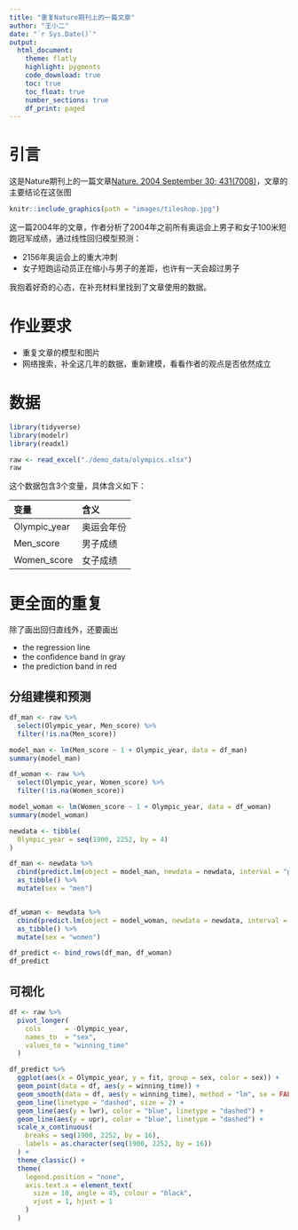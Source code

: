 ```yaml
---
title: "重复Nature期刊上的一篇文章"
author: "王小二"
date: "`r Sys.Date()`"
output: 
  html_document:
    theme: flatly
    highlight: pygments
    code_download: true
    toc: true
    toc_float: true
    number_sections: true
    df_print: paged
---
```



# 引言

这是Nature期刊上的一篇文章[Nature. 2004 September 30; 431(7008)](https://www.ncbi.nlm.nih.gov/pmc/articles/PMC3173856/#SD2)，文章的主要结论在这张图

```r
knitr::include_graphics(path = "images/tileshop.jpg")
```

这一篇2004年的文章，作者分析了2004年之前所有奥运会上男子和女子100米短跑冠军成绩，通过线性回归模型预测：

- 2156年奥运会上的重大冲刺
- 女子短跑运动员正在缩小与男子的差距，也许有一天会超过男子


我抱着好奇的心态，在补充材料里找到了文章使用的数据。


# 作业要求

- 重复文章的模型和图片
- 网络搜索，补全这几年的数据，重新建模，看看作者的观点是否依然成立



# 数据

```r
library(tidyverse)
library(modelr)
library(readxl)

raw <- read_excel("./demo_data/olympics.xlsx")
raw
```



这个数据包含3个变量，具体含义如下：

| 变量         	| 含义       	|
|:-------------	|:-----------	|
| Olympic_year 	| 奥运会年份 	|
| Men_score    	| 男子成绩   	|
| Women_score  	| 女子成绩   	|




# 更全面的重复

除了画出回归直线外，还要画出

- the regression line
- the confidence band in gray
- the prediction band in red


## 分组建模和预测
```r
df_man <- raw %>%
  select(Olympic_year, Men_score) %>%
  filter(!is.na(Men_score))

model_man <- lm(Men_score ~ 1 + Olympic_year, data = df_man)
summary(model_man)
```


```r
df_woman <- raw %>%
  select(Olympic_year, Women_score) %>%
  filter(!is.na(Women_score))

model_woman <- lm(Women_score ~ 1 + Olympic_year, data = df_woman)
summary(model_woman)
```





```r
newdata <- tibble(
  Olympic_year = seq(1900, 2252, by = 4)
)

df_man <- newdata %>%
  cbind(predict.lm(object = model_man, newdata = newdata, interval = "prediction")) %>%
  as_tibble() %>%
  mutate(sex = "men")


df_woman <- newdata %>%
  cbind(predict.lm(object = model_woman, newdata = newdata, interval = "prediction")) %>%
  as_tibble() %>%
  mutate(sex = "women")
```

```r
df_predict <- bind_rows(df_man, df_woman)
df_predict
```



## 可视化

```r
df <- raw %>%
  pivot_longer(
    cols      = -Olympic_year,
    names_to  = "sex",
    values_to = "winning_time"
  )
```


```r
df_predict %>%
  ggplot(aes(x = Olympic_year, y = fit, group = sex, color = sex)) +
  geom_point(data = df, aes(y = winning_time)) +
  geom_smooth(data = df, aes(y = winning_time), method = "lm", se = FALSE) +
  geom_line(linetype = "dashed", size = 2) +
  geom_line(aes(y = lwr), color = "blue", linetype = "dashed") +
  geom_line(aes(y = upr), color = "blue", linetype = "dashed") +
  scale_x_continuous(
    breaks = seq(1900, 2252, by = 16),
    labels = as.character(seq(1900, 2252, by = 16))
  ) +
  theme_classic() +
  theme(
    legend.position = "none",
    axis.text.x = element_text(
      size = 10, angle = 45, colour = "black",
      vjust = 1, hjust = 1
    )
  )
```
